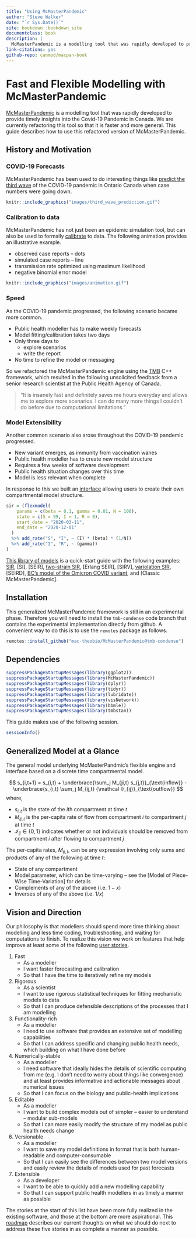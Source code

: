 ```yaml
--- 
title: "Using McMasterPandemic"
author: "Steve Walker"
date: "`r Sys.Date()`"
site: bookdown::bookdown_site
documentclass: book
description: |
  McMasterPandemic is a modelling tool that was rapidly developed to provide timely insights into the Covid-19 Pandemic in Canada. We are currently refactoring this tool so that it is faster and more general. This guide describes how to use this refactored version of McMasterPandemic.
link-citations: yes
github-repo: canmod/macpan-book
---
```


# Fast and Flexible Modelling with McMasterPandemic

[McMasterPandemic](https://github.com/mac-theobio/McMasterPandemic) is a modelling tool that was rapidly developed to provide timely insights into the Covid-19 Pandemic in Canada. We are currently refactoring this tool so that it is faster and more general. This guide describes how to use this refactored version of McMasterPandemic.

## History and Motivation

### COVID-19 Forecasts

McMasterPandemic has been used to do interesting things like [predict the third wave](https://mac-theobio.github.io/forecasts/outputs/ON_accuracy.html) of the COVID-19 pandemic in Ontario Canada when case numbers were going down.

```r
knitr::include_graphics("images/third_wave_prediction.gif")
```

### Calibration to data

McMasterPandemic has not just been an epidemic simulation tool, but can also be used to formally [calibrate](#calibration) to data. The following animation provides an illustrative example.

- observed case reports -- dots
- simulated case reports -- line
- transmission rate optimized using maximum likelihood
- negative binomial error model

```r
knitr::include_graphics("images/animation.gif")
```

### Speed

As the COVID-19 pandemic progressed, the following scenario became more common.

- Public health modeller has to make weekly forecasts
- Model fitting/calibration takes two days
- Only three days to 
   - explore scenarios
   - write the report
- No time to refine the model or messaging

So we refactored the McMasterPandemic engine using the [TMB](https://kaskr.github.io/adcomp/_book/Introduction.html) C++ framework, which resulted in the following unsolicited feedback from a senior research scientist at the Public Health Agency of Canada.


> “It is insanely fast and definitely saves me hours everyday and allows me to explore more scenarios. I can do many more things I couldn’t do before due to computational limitations.”

### Model Extensibility

Another common scenario also arose throughout the COVID-19 pandemic progressed.

- New variant emerges, as immunity from vaccination wanes
- Public health modeller has to create new model structure
- Requires a few weeks of software development
- Public health situation changes over this time
- Model is less relevant when complete

In response to this we built an [interface](#flow-between-states) allowing users to create their own compartmental model structure.
```r
sir = (flexmodel(
    params = c(beta = 0.1, gamma = 0.01, N = 100),
    state = c(S = 99, I = 1, R = 0),
    start_date = "2020-03-11",
    end_date = "2020-12-01"
  )
  %>% add_rate("S", "I", ~ (I) * (beta) * (1/N))
  %>% add_rate("I", "R", ~ (gamma))
)
```

[This library of models](#examples) is a quick-start guide with the following examples: [SIR](#hello-world-simulating-an-sir-model), [SI], [SEIR], [two-strain SIR](#structure-two-strain-sir), [Erlang SEIR], [SIRV], [variolation SIR](#variolation-model), [SEIRD], [BC's model of the Omicron COVID variant](#bc-covid-omicron), and [Classic McMasterPandemic].

## Installation

This generalized McMasterPandemic framework is still in an experimental phase. Therefore you will need to install the `tmb-condense` code branch that contains the experimental implementation directly from github. A convenient way to do this is to use the `remotes` package as follows.

```r
remotes::install_github("mac-theobio/McMasterPandemic@tmb-condense")
```

## Dependencies

```r
suppressPackageStartupMessages(library(ggplot2))
suppressPackageStartupMessages(library(McMasterPandemic))
suppressPackageStartupMessages(library(dplyr))
suppressPackageStartupMessages(library(tidyr))
suppressPackageStartupMessages(library(lubridate))
suppressPackageStartupMessages(library(visNetwork))
suppressPackageStartupMessages(library(bbmle))
suppressPackageStartupMessages(library(tmbstan))
```

This guide makes use of the following session.
```r
sessionInfo()
```

## Generalized Model at a Glance

The general model underlying McMasterPandmic's flexible engine and interface based on a discrete time compartmental model.

$$
s_{i,t+1} = s_{i,t} + \underbrace{\sum_j M_{ji,t} s_{j,t}}_{\text{inflow}} - \underbrace{s_{i,t} \sum_j  M_{ij,t} {\mathcal I}_{ij}}_{\text{outflow}}
$$
where,

* $s_{i,t}$ is the state of the $i$th compartment at time $t$
* $M_{ij,t}$ is the per-capita rate of flow from compartment $i$ to compartment $j$ at time $t$
* ${\mathcal I}_{ij}\in\{0,1\}$ indicates whether or not individuals should be removed from compartment $i$ after flowing to compartment $j$

The per-capita rates, $M_{ij,t}$, can be any expression involving only sums and products of any of the following at time $t$:

  * State of any compartment
  * Model parameter, which can be time-varying -- see the [Model of Piece-Wise Time-Variation] for details
  * Complements of any of the above (i.e. $1-x$)
  * Inverses of any of the above (i.e. $1/x$)
  

## Vision and Direction

Our philosophy is that modellers should spend more time thinking about modelling and less time coding, troubleshooting, and waiting for computations to finish. To realize this vision we work on features that help improve at least some of the following [user stories](https://en.wikipedia.org/wiki/User_story).

1. Fast
    * As a modeller
    * I want faster forecasting and calibration
    * So that I have the time to iteratively refine my models
2. Rigorous
    * As a scientist
    * I want to use rigorous statistical techniques for fitting mechanistic models to data
    * So that I can produce defensible descriptions of the processes that I am modelling
3. Functionality-rich
    * As a modeller
    * I need to use software that provides an extensive set of modelling capabilities
    * So that I can address specific and changing public health needs, which building on what I have done before
4. Numerically-stable
    * As a modeller
    * I need software that ideally hides the details of scientific computing from me (e.g. I don't need to worry about things like convergence) and at least provides informative and actionable messages about numerical issues
    * So that I can focus on the biology and public-health implications
5. Editable
    * As a modeller
    * I want to build complex models out of simpler -- easier to understand -- modular sub-models
    * So that I can more easily modify the structure of my model as public health needs change
6. Versionable
    * As a modeller
    * I want to save my model definitions in format that is both human-readable and computer-consumable
    * So that I can easily see the differences between two model versions and easily review the details of models used for past forecasts
7. Extensible
    * As a developer
    * I want to be able to quickly add a new modelling capability
    * So that I can support public health modellers in as timely a manner as possible

The stories at the start of this list have been more fully realized in the existing software, and those at the bottom are more aspirational.  This [roadmap](https://github.com/mac-theobio/McMasterPandemic/blob/master/TODO.md) describes our current thoughts on what we should do next to address these five stories in as complete a manner as possible.
